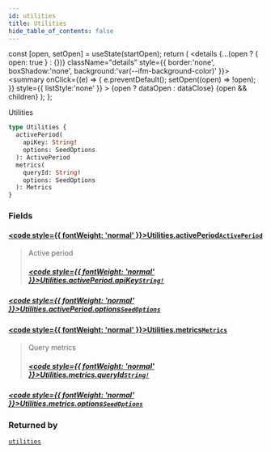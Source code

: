 ```yaml
---
id: utilities
title: Utilities
hide_table_of_contents: false
---
```







  const [open, setOpen] = useState(startOpen);
  return (
    <details {...(open ? { open: true } : {})} className="details" style={{ border:'none', boxShadow:'none', background:'var(--ifm-background-color)' }}>
      <summary
        onClick={(e) => {
          e.preventDefault();
          setOpen((open) => !open);
        }}
        style={{ listStyle:'none' }}
      >
      {open ? dataOpen : dataClose}
      </summary>
      {open && children}
    </details>
  );
};








Utilities


```graphql
type Utilities {
  activePeriod(
    apiKey: String!
    options: SeedOptions
  ): ActivePeriod
  metrics(
    queryId: String!
    options: SeedOptions
  ): Metrics
}
```




### Fields

#### [<code style={{ fontWeight: 'normal' }}>Utilities.<b>activePeriod</b></code>](#)<Bullet />[`ActivePeriod`](/docs/graphql-reference/objects/active-period) <Badge class="badge badge--secondary" text="object"/> 
> 
> 
> Active period
> ##### [<code style={{ fontWeight: 'normal' }}>Utilities.activePeriod.<b>apiKey</b></code>](#)<Bullet />[`String!`](/docs/graphql-reference/scalars/string) <Badge class="badge badge--secondary" text="non-null"/> <Badge class="badge badge--secondary" text="scalar"/> 
> 
> 
> 
> 

##### [<code style={{ fontWeight: 'normal' }}>Utilities.activePeriod.<b>options</b></code>](#)<Bullet />[`SeedOptions`](/docs/graphql-reference/inputs/seed-options) <Badge class="badge badge--secondary" text="input"/> 
> 
> 
> 
> 

#### [<code style={{ fontWeight: 'normal' }}>Utilities.<b>metrics</b></code>](#)<Bullet />[`Metrics`](/docs/graphql-reference/objects/metrics) <Badge class="badge badge--secondary" text="object"/> 
> 
> 
> Query metrics
> ##### [<code style={{ fontWeight: 'normal' }}>Utilities.metrics.<b>queryId</b></code>](#)<Bullet />[`String!`](/docs/graphql-reference/scalars/string) <Badge class="badge badge--secondary" text="non-null"/> <Badge class="badge badge--secondary" text="scalar"/> 
> 
> 
> 
> 

##### [<code style={{ fontWeight: 'normal' }}>Utilities.metrics.<b>options</b></code>](#)<Bullet />[`SeedOptions`](/docs/graphql-reference/inputs/seed-options) <Badge class="badge badge--secondary" text="input"/> 
> 
> 
> 
> 



### Returned by

[`utilities`](/docs/graphql-reference/queries/utilities)  <Badge class="secondary" text="query"/>

